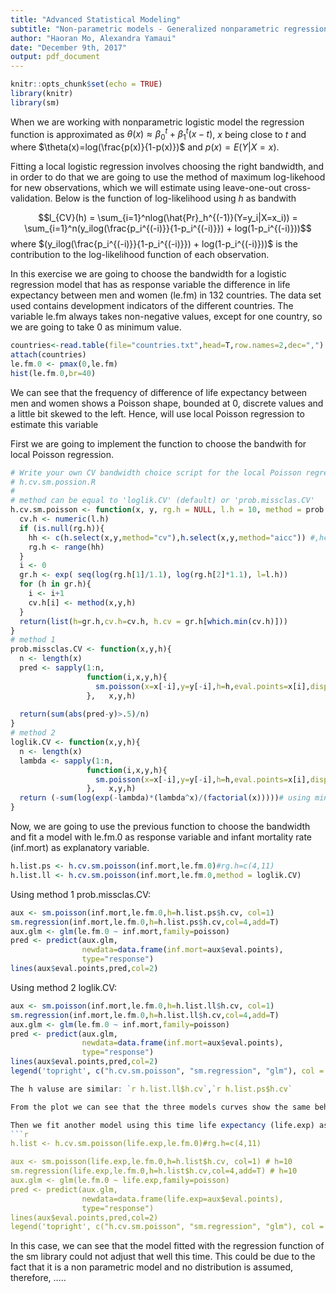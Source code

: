 ```yaml
---
title: "Advanced Statistical Modeling"
subtitle: "Non-parametric models - Generalized nonparametric regression model"
author: "Haoran Mo, Alexandra Yamaui"
date: "December 9th, 2017"
output: pdf_document
---
```


```r
knitr::opts_chunk$set(echo = TRUE)
library(knitr)
library(sm)
```

When we are working with nonparametric logistic model the regression function is approximated as $\theta(x)\approx\beta_0^t+\beta_1^t(x-t)$, $x$ being close to $t$ and where $\theta(x)=log(\frac{p(x)}{1-p(x)})$ and $p(x)=E(Y|X=x)$.

Fitting a local logistic regression involves choosing the right bandwidth, and in order to do that we are going to use the method of maximum log-likehood for new observations, which we will estimate using leave-one-out cross-validation. Below is the function of log-likelihood using $h$ as bandwith

$$l_{CV}(h) = \sum_{i=1}^nlog(\hat{Pr}_h^{(-1)}(Y=y_i|X=x_i)) = \sum_{i=1}^n(y_ilog(\frac{p_i^{(-i)}}{1-p_i^{(-i)}}) + log(1-p_i^{(-i)}))$$
where $(y_ilog(\frac{p_i^{(-i)}}{1-p_i^{(-i)}}) + log(1-p_i^{(-i)}))$ is the contribution to the log-likelihood function of  each observation.

In this exercise we are going to choose the bandwidth for a logistic regression model that has as response variable the difference in life expectancy between men and women (le.fm) in 132 countries. The data set used contains development indicators of the different countries. The variable le.fm always takes non-negative values, except for one country, so we are going to take 0 as minimum value.
```r
countries<-read.table(file="countries.txt",head=T,row.names=2,dec=",")
attach(countries)
le.fm.0 <- pmax(0,le.fm)
hist(le.fm.0,br=40)
```

We can see that the frequency of difference of life expectancy between men and women shows a Poisson shape, bounded at 0, discrete values and a little bit skewed to the left. Hence, will use local Poisson regression to estimate this variable

First we are going to implement the function to choose the bandwith for local Poisson regression.


```r

# Write your own CV bandwidth choice script for the local Poisson regression.
# h.cv.sm.possion.R
#
# method can be equal to 'loglik.CV' (default) or 'prob.missclas.CV'
h.cv.sm.poisson <- function(x, y, rg.h = NULL, l.h = 10, method = prob.missclas.CV){
  cv.h <- numeric(l.h)
  if (is.null(rg.h)){
    hh <- c(h.select(x,y,method="cv"),h.select(x,y,method="aicc")) #,hcv(x,y))
    rg.h <- range(hh)
  }
  i <- 0
  gr.h <- exp( seq(log(rg.h[1]/1.1), log(rg.h[2]*1.1), l=l.h))
  for (h in gr.h){
    i <- i+1
    cv.h[i] <- method(x,y,h)
  }
  return(list(h=gr.h,cv.h=cv.h, h.cv = gr.h[which.min(cv.h)]))
}
# method 1
prob.missclas.CV <- function(x,y,h){
  n <- length(x)
  pred <- sapply(1:n, 
                 function(i,x,y,h){
                   sm.poisson(x=x[-i],y=y[-i],h=h,eval.points=x[i],display="none")$estimate
                 },   x,y,h)
  
  return(sum(abs(pred-y)>.5)/n)
}
# method 2
loglik.CV <- function(x,y,h){
  n <- length(x)
  lambda <- sapply(1:n, 
                 function(i,x,y,h){
                   sm.poisson(x=x[-i],y=y[-i],h=h,eval.points=x[i],display="none")$estimate
                 },   x,y,h)
  return (-sum(log(exp(-lambda)*(lambda^x)/(factorial(x)))))# using minus here is aim to keep using min later
}
```

Now, we are going to use the previous function to choose the bandwidth and fit a model with le.fm.0 as response variable and infant mortality rate (inf.mort) as explanatory variable.

```r
h.list.ps <- h.cv.sm.poisson(inf.mort,le.fm.0)#rg.h=c(4,11)
h.list.ll <- h.cv.sm.poisson(inf.mort,le.fm.0,method = loglik.CV)
```

Using method 1 prob.missclas.CV:
```r
aux <- sm.poisson(inf.mort,le.fm.0,h=h.list.ps$h.cv, col=1)
sm.regression(inf.mort,le.fm.0,h=h.list.ps$h.cv,col=4,add=T)
aux.glm <- glm(le.fm.0 ~ inf.mort,family=poisson)
pred <- predict(aux.glm, 
                newdata=data.frame(inf.mort=aux$eval.points),
                type="response")
lines(aux$eval.points,pred,col=2)
```
Using method 2 loglik.CV:
```r
aux <- sm.poisson(inf.mort,le.fm.0,h=h.list.ll$h.cv, col=1)
sm.regression(inf.mort,le.fm.0,h=h.list.ll$h.cv,col=4,add=T)
aux.glm <- glm(le.fm.0 ~ inf.mort,family=poisson)
pred <- predict(aux.glm, 
                newdata=data.frame(inf.mort=aux$eval.points),
                type="response")
lines(aux$eval.points,pred,col=2)
legend('topright', c("h.cv.sm.poisson", "sm.regression", "glm"), col = c('black', 'red', 'blue'), lty = c(1, 1, 1))

The h valuse are similar: `r h.list.ll$h.cv`,`r h.list.ps$h.cv`

From the plot we can see that the three models curves show the same behavious, meaning that the all three can explain the response variable.

Then we fit another model using this time life expectancy (life.exp) as explanatory variable
```r
h.list <- h.cv.sm.poisson(life.exp,le.fm.0)#rg.h=c(4,11)

aux <- sm.poisson(life.exp,le.fm.0,h=h.list$h.cv, col=1) # h=10
sm.regression(life.exp,le.fm.0,h=h.list$h.cv,col=4,add=T) # h=10
aux.glm <- glm(le.fm.0 ~ life.exp,family=poisson)
pred <- predict(aux.glm, 
                newdata=data.frame(life.exp=aux$eval.points),
                type="response")
lines(aux$eval.points,pred,col=2)
legend('topright', c("h.cv.sm.poisson", "sm.regression", "glm"), col = c('black', 'red', 'blue'), lty = c(1, 1, 1))
```

In this case, we can see that the model fitted with the regression function of the sm library could not adjust that well this time. This could be due to the fact that it is a non parametric model and no distribution is assumed, therefore, .....
